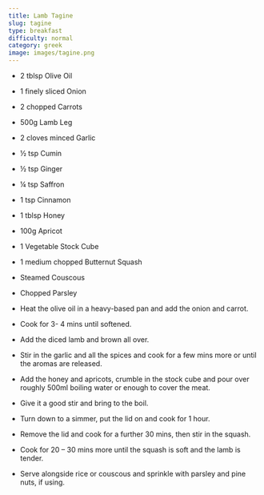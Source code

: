 ```yaml
---
title: Lamb Tagine
slug: tagine
type: breakfast
difficulty: normal
category: greek
image: images/tagine.png
---
```


<RecipeLayout>

- 2 tblsp Olive Oil
- 1 finely sliced Onion
- 2 chopped Carrots
- 500g Lamb Leg
- 2 cloves minced Garlic
- ½ tsp Cumin
- ½ tsp Ginger
- ¼ tsp Saffron
- 1 tsp Cinnamon
- 1 tblsp Honey
- 100g Apricot
- 1 Vegetable Stock Cube
- 1 medium chopped Butternut Squash
- Steamed Couscous
- Chopped Parsley

- Heat the olive oil in a heavy-based pan and add the onion and carrot.
- Cook for 3- 4 mins until softened.
- Add the diced lamb and brown all over.
- Stir in the garlic and all the spices and cook for a few mins more or until the aromas are released.
- Add the honey and apricots, crumble in the stock cube and pour over roughly 500ml boiling water or enough to cover the meat.
- Give it a good stir and bring to the boil.
- Turn down to a simmer, put the lid on and cook for 1 hour.
- Remove the lid and cook for a further 30 mins, then stir in the squash.
- Cook for 20 – 30 mins more until the squash is soft and the lamb is tender.
- Serve alongside rice or couscous and sprinkle with parsley and pine nuts, if using.

</RecipeLayout>
